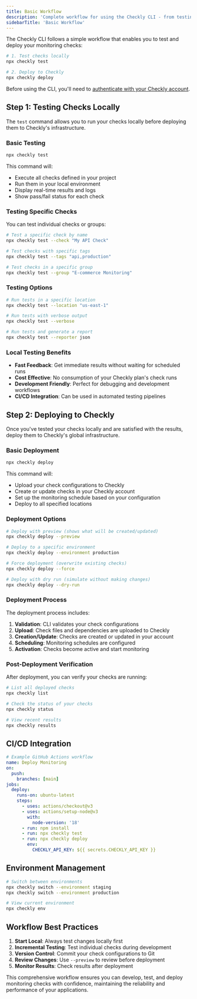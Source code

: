 ```yaml
---
title: Basic Workflow
description: 'Complete workflow for using the Checkly CLI - from testing to deployment'
sidebarTitle: 'Basic Workflow'
---
```


The Checkly CLI follows a simple workflow that enables you to test and deploy your monitoring checks:

```bash
# 1. Test checks locally  
npx checkly test

# 2. Deploy to Checkly
npx checkly deploy
```

<Note>Before using the CLI, you'll need to [authenticate with your Checkly account](/cli/authentication).</Note>

## Step 1: Testing Checks Locally

The `test` command allows you to run your checks locally before deploying them to Checkly's infrastructure.

### Basic Testing

```bash
npx checkly test
```

This command will:
- Execute all checks defined in your project
- Run them in your local environment
- Display real-time results and logs
- Show pass/fail status for each check

### Testing Specific Checks

You can test individual checks or groups:

```bash
# Test a specific check by name
npx checkly test --check "My API Check"

# Test checks with specific tags
npx checkly test --tags "api,production"

# Test checks in a specific group
npx checkly test --group "E-commerce Monitoring"
```

### Testing Options

```bash
# Run tests in a specific location
npx checkly test --location "us-east-1"

# Run tests with verbose output
npx checkly test --verbose

# Run tests and generate a report
npx checkly test --reporter json
```

### Local Testing Benefits

- **Fast Feedback**: Get immediate results without waiting for scheduled runs
- **Cost Effective**: No consumption of your Checkly plan's check runs
- **Development Friendly**: Perfect for debugging and development workflows
- **CI/CD Integration**: Can be used in automated testing pipelines

## Step 2: Deploying to Checkly

Once you've tested your checks locally and are satisfied with the results, deploy them to Checkly's global infrastructure.

### Basic Deployment

```bash
npx checkly deploy
```

This command will:
- Upload your check configurations to Checkly
- Create or update checks in your Checkly account
- Set up the monitoring schedule based on your configuration
- Deploy to all specified locations

### Deployment Options

```bash
# Deploy with preview (shows what will be created/updated)
npx checkly deploy --preview

# Deploy to a specific environment
npx checkly deploy --environment production

# Force deployment (overwrite existing checks)
npx checkly deploy --force

# Deploy with dry run (simulate without making changes)
npx checkly deploy --dry-run
```

### Deployment Process

The deployment process includes:

1. **Validation**: CLI validates your check configurations
2. **Upload**: Check files and dependencies are uploaded to Checkly
3. **Creation/Update**: Checks are created or updated in your account
4. **Scheduling**: Monitoring schedules are configured
5. **Activation**: Checks become active and start monitoring

### Post-Deployment Verification

After deployment, you can verify your checks are running:

```bash
# List all deployed checks
npx checkly list

# Check the status of your checks
npx checkly status

# View recent results
npx checkly results
```

## CI/CD Integration

```yaml
# Example GitHub Actions workflow
name: Deploy Monitoring
on:
  push:
    branches: [main]
jobs:
  deploy:
    runs-on: ubuntu-latest
    steps:
      - uses: actions/checkout@v3
      - uses: actions/setup-node@v3
        with:
          node-version: '18'
      - run: npm install
      - run: npx checkly test
      - run: npx checkly deploy
        env:
          CHECKLY_API_KEY: ${{ secrets.CHECKLY_API_KEY }}
```

## Environment Management

```bash
# Switch between environments
npx checkly switch --environment staging
npx checkly switch --environment production

# View current environment
npx checkly env
```

## Workflow Best Practices

1. **Start Local**: Always test changes locally first
2. **Incremental Testing**: Test individual checks during development
3. **Version Control**: Commit your check configurations to Git
4. **Review Changes**: Use `--preview` to review before deployment
5. **Monitor Results**: Check results after deployment

This comprehensive workflow ensures you can develop, test, and deploy monitoring checks with confidence, maintaining the reliability and performance of your applications.